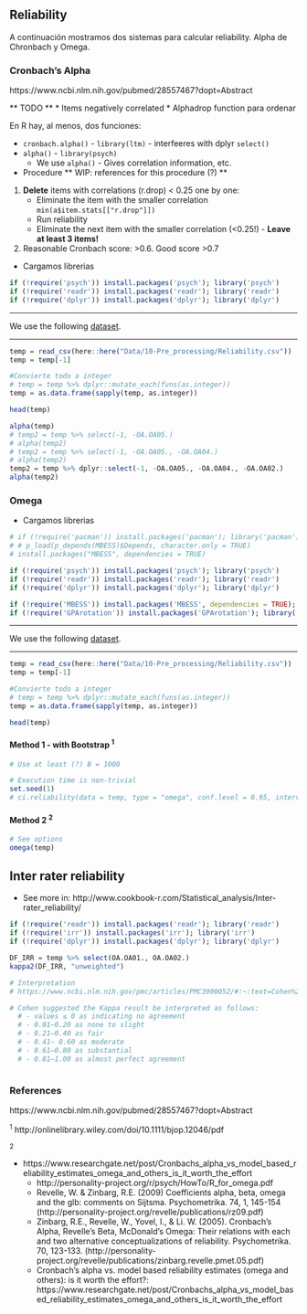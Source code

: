 ## Reliability

A continuación mostramos dos sistemas para calcular reliability. Alpha de Chronbach y Omega.

### Cronbach's Alpha

https://www.ncbi.nlm.nih.gov/pubmed/28557467?dopt=Abstract

** TODO **
* Items negatively correlated
* Alphadrop function para ordenar 


En R hay, al menos, dos funciones:

* `cronbach.alpha()` - `library(ltm)` - interfeeres with dplyr `select()`
* `alpha()` - `library(psych)`
  + We use `alpha()` -  Gives correlation information, etc.


* Procedure ** WIP: references for this procedure (?) **
1. **Delete** items with correlations (r.drop) < 0.25 one by one:
    + Eliminate the item with the smaller correlation `min(a$item.stats[["r.drop"]])`
    + Run reliability
    + Eliminate the next item with the smaller correlation (<0.25!) - **Leave at least 3 items!**
2. Reasonable Cronbach score: >0.6. Good score >0.7


* Cargamos librerias  
```r
if (!require('psych')) install.packages('psych'); library('psych')
if (!require('readr')) install.packages('readr'); library('readr')
if (!require('dplyr')) install.packages('dplyr'); library('dplyr')
```

***
We use the following [dataset](Data/10-Pre_processing/Reliability.csv).

***  
```r
temp = read_csv(here::here("Data/10-Pre_processing/Reliability.csv"))
temp = temp[-1] 

#Convierte todo a integer
# temp = temp %>% dplyr::mutate_each(funs(as.integer))
temp = as.data.frame(sapply(temp, as.integer))

head(temp)

```


```r
alpha(temp)
# temp2 = temp %>% select(-1, -OA.OA05.)
# alpha(temp2)
# temp2 = temp %>% select(-1, -OA.OA05., -OA.OA04.)
# alpha(temp2)
temp2 = temp %>% dplyr::select(-1, -OA.OA05., -OA.OA04., -OA.OA02.)
alpha(temp2)

```


### Omega

* Cargamos librerias
```r
# if (!require('pacman')) install.packages('pacman'); library('pacman')
# # p_load(p_depends(MBESS)$Depends, character.only = TRUE)
# install.packages("MBESS", dependencies = TRUE)

if (!require('psych')) install.packages('psych'); library('psych')
if (!require('readr')) install.packages('readr'); library('readr')
if (!require('dplyr')) install.packages('dplyr'); library('dplyr')

if (!require('MBESS')) install.packages('MBESS', dependencies = TRUE); library('MBESS')
if (!require('GPArotation')) install.packages('GPArotation'); library('GPArotation')

```

***
We use the following [dataset](Data/10-Pre_processing/Reliability.csv).

***  
```r
temp = read_csv(here::here("Data/10-Pre_processing/Reliability.csv"))
temp = temp[-1] 

#Convierte todo a integer
# temp = temp %>% dplyr::mutate_each(funs(as.integer))
temp = as.data.frame(sapply(temp, as.integer))

head(temp)

```

#### Method 1 - with Bootstrap ^1^

```r
# Use at least (?) B = 1000

# Execution time is non-trivial
set.seed(1)
# ci.reliability(data = temp, type = "omega", conf.level = 0.95, interval.type = "bca", B = 1000) 

```

#### Method 2 ^2^

```r

# See options
omega(temp)

```

## Inter rater reliability

* See more in: http://www.cookbook-r.com/Statistical_analysis/Inter-rater_reliability/  

```r

if (!require('readr')) install.packages('readr'); library('readr')
if (!require('irr')) install.packages('irr'); library('irr')
if (!require('dplyr')) install.packages('dplyr'); library('dplyr')

DF_IRR = temp %>% select(OA.OA01., OA.OA02.)
kappa2(DF_IRR, "unweighted")

# Interpretation
# https://www.ncbi.nlm.nih.gov/pmc/articles/PMC3900052/#:~:text=Cohen%20suggested%20the%20Kappa%20result,1.00%20as%20almost%20perfect%20agreement.

# Cohen suggested the Kappa result be interpreted as follows: 
  # - values ≤ 0 as indicating no agreement 
  # - 0.01–0.20 as none to slight
  # - 0.21–0.40 as fair
  # - 0.41– 0.60 as moderate
  # - 0.61–0.80 as substantial
  # - 0.81–1.00 as almost perfect agreement



```


### References

https://www.ncbi.nlm.nih.gov/pubmed/28557467?dopt=Abstract

^1^ http://onlinelibrary.wiley.com/doi/10.1111/bjop.12046/pdf

^2^ 

* https://www.researchgate.net/post/Cronbachs_alpha_vs_model_based_reliability_estimates_omega_and_others_is_it_worth_the_effort
    + http://personality-project.org/r/psych/HowTo/R_for_omega.pdf
    + Revelle, W. & Zinbarg, R.E. (2009) Coefficients alpha, beta, omega and the glb: comments on Sijtsma. Psychometrika. 74, 1, 145-154 (http://personality-project.org/revelle/publications/rz09.pdf)
    + Zinbarg, R.E., Revelle, W., Yovel, I., & Li. W. (2005). Cronbach's Alpha, Revelle's Beta, McDonald's Omega: Their relations with each and two alternative conceptualizations of reliability. Psychometrika. 70, 123-133. (http://personality-project.org/revelle/publications/zinbarg.revelle.pmet.05.pdf) 
    + Cronbach's alpha vs. model based reliability estimates (omega and others): is it worth the effort?: https://www.researchgate.net/post/Cronbachs_alpha_vs_model_based_reliability_estimates_omega_and_others_is_it_worth_the_effort
